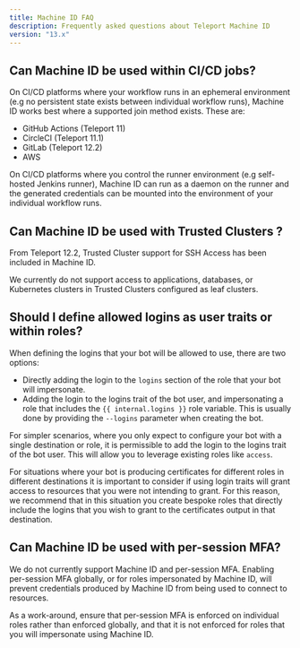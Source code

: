 ```yaml
---
title: Machine ID FAQ
description: Frequently asked questions about Teleport Machine ID
version: "13.x"
---
```


## Can Machine ID be used within CI/CD jobs?

On CI/CD platforms where your workflow runs in an ephemeral environment (e.g
no persistent state exists between individual workflow runs), Machine ID works
best where a supported join method exists. These are:

- GitHub Actions (Teleport 11)
- CircleCI (Teleport 11.1)
- GitLab (Teleport 12.2)
- AWS

On CI/CD platforms where you control the runner environment (e.g self-hosted
Jenkins runner), Machine ID can run as a daemon on the runner and the generated
credentials can be mounted into the environment of your individual workflow
runs.

## Can Machine ID be used with Trusted Clusters ?

From Teleport 12.2, Trusted Cluster support for SSH Access has been included in
Machine ID.

We currently do not support access to applications, databases, or Kubernetes
clusters in Trusted Clusters configured as leaf clusters.

## Should I define allowed logins as user traits or within roles?

When defining the logins that your bot will be allowed to use, there are two
options:

- Directly adding the login to the `logins` section of the role that your bot
  will impersonate.
- Adding the login to the logins trait of the bot user, and impersonating a role
  that includes the `{{ internal.logins }}` role variable. This is usually done
  by providing the `--logins` parameter when creating the bot.

For simpler scenarios, where you only expect to configure your bot with a single
destination or role, it is permissible to add the login to the logins trait of
the bot user. This will allow you to leverage existing roles like `access`.

For situations where your bot is producing certificates for different roles in
different destinations it is important to consider if using login traits will
grant access to resources that you were not intending to grant. For this reason,
we recommend that in this situation you create bespoke roles that directly
include the logins that you wish to grant to the certificates output in that
destination.

## Can Machine ID be used with per-session MFA?

We do not currently support Machine ID and per-session MFA. Enabling per-session
MFA globally, or for roles impersonated by Machine ID, will prevent credentials
produced by Machine ID from being used to connect to resources.

As a work-around, ensure that per-session MFA is enforced on individual roles
rather than enforced globally, and that it is not enforced for roles that you
will impersonate using Machine ID.
